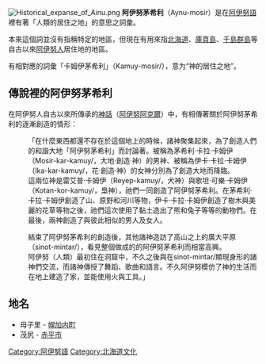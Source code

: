 [[File:Historical_expanse_of_Ainu.png|thumb]]{{japanese|japanese=アイヌモシリ|kana=あいぬもしり|romaji=Ainu mosiri}}
'''阿伊努茅希利'''（Aynu-mosir）是在[[阿伊努語|阿伊努語]]裡有著「人類的居住之地」的意思之詞彙。

本來這個詞並沒有指稱特定的地區，但現在有用來指[[北海道|北海道]]、[[庫頁島|庫頁島]]、[[千島群島|千島群島]]等自古以來[[阿伊努人|阿伊努人]]居住地的地區。

有相對應的詞彙「卡姆伊茅希利」（Kamuy-mosir/{{lang|ja|カムイモシリ}}），意为“神的居住之地”。

==傳說裡的阿伊努茅希利==
在阿伊努人自古以來所傳承的[[神話|神話]]（[[阿伊努阿克爾|阿伊努阿克爾]]）中，有相傳著關於阿伊努茅希利的逐漸創造的情形：

:「在什麼東西都還不存在於這個地上的時候，諸神聚集起來，為了創造人們的和諧大地「阿伊努茅希利」而討論著。被稱為茅希利·卡拉·卡姆伊（Mosir-kar-kamuy/{{lang|ja|モシリ・カラ・カムイ}}，大地·創造·神）的男神、被稱為伊卡·卡拉·卡姆伊（Ika-kar-kamuy/{{lang|ja|イカ・カラ・カムイ}}，花·創造·神）的女神分別為了創造大地而降臨。
:這兩位神是雷艾普·卡姆伊（Reyep-kamuy/{{lang|ja|レェプ・カムイ}}，犬神）與歌坦·可樂·卡姆伊（Kotan-kor-kamuy/{{lang|ja|コタン・コロ・カムイ}}，梟神），祂們一同創造了阿伊努茅希利。在茅希利·卡拉·卡姆伊創造了山、原野和河川等物，伊卡·卡拉·卡姆伊創造了樹木與美麗的花草等物之後，祂們這次使用了黏土造出了熊和兔子等等的動物們。在最後，兩神創造了與彼此相似的男人及女人。

:結束了阿伊努茅希利的創造後，其他諸神造訪了高山之上的廣大平原（sinot-mintar/{{lang|ja|シノッ・ミンタラ}}），看見整個做成的的阿伊努茅希利而相當高興。
:阿伊努（人類）最初住在洞窟中，不久之後與在sinot-mintar/{{lang|ja|シノッ・ミンタラ}}顯現身形的諸神們交流，而諸神傳授了舞蹈、歌曲和語言。不久阿伊努模仿了神的生活而在地上建造了家，並能使用火與工具。」

==地名==
*母子里 - [[幌加内町|幌加内町]]
*茂尻 - [[赤平市|赤平市]]

{{DEFAULTSORT:Ainumosiri}}
[[Category:阿伊努語|Category:阿伊努語]]
[[Category:北海道文化|Category:北海道文化]]